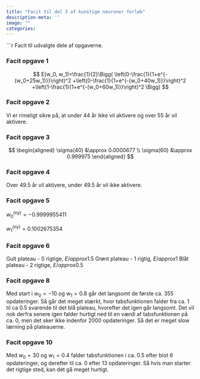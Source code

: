 ```yaml
---
title: "Facit til del 3 af kunstige neuroner forløb"
description-meta: ''
image: ""
categories:
---
```


```r

Facit til udvalgte dele af opgaverne.

### Facit opgave 1
$$
E(w_0, w_1)=\frac{1}{2}\Bigg(
\left(0-\frac{1}{1+e^{-(w_0+25w_1)}}\right)^2
+\left(0-\frac{1}{1+e^{-(w_0+40w_1)}}\right)^2
+\left(1-\frac{1}{1+e^{-(w_0+60w_1)}}\right)^2
\Bigg)
$$


### Facit opgave 2
Vi er rimeligt sikre på, at under 44 år ikke vil aktivere og over 55 år vil aktivere.


### Facit opgave 3
$$
\begin{aligned}
\sigma(40) &\approx 0.0000677 \\
\sigma(60) &\approx 0.999975
\end{aligned}
$$
  
### Facit opgave 4
Over $49.5$ år vil aktivere, under $49.5$ år vil ikke aktivere.

### Facit opgave 5
$w_0^{\mathrm{(ny)}} = -0.9999955411$
  
$w_1^{\mathrm{(ny)}} = 0.1002675354$
  
  
### Facit opgave 6
Gult plateau - 0 rigtige, $E /approx 1.5$
Grønt plateau - 1 rigtig, $E /approx 1$
Blåt plateau - 2 rigtige, $E /approx 0.5$
  

### Facit opgave 8
Med start i $w_0 = -10$ og $w_1 = 0.8$ går det langsomt de første ca. $355$ opdateringer. Så går det meget stærkt, hvor tabsfunktionen falder fra ca. $1$ til ca $0.5$ svarende til det blå plateau, hvorefter det igen går langsomt. Det vil nok derfra senere igen falder hurtigt ned til en værdi af tabsfunktionen på ca. $0$, men det sker ikke indenfor $2000$ opdateringer. Så det er meget slow lærning på plateauerne.

### Facit opgave 10
Med $w_0=30$ og $w_1=0.4$ falder tabsfunktionen i ca. $0.5$ efter blot $6$ opdateringer, og derefter til ca. $0$ efter $13$ opdateringer. Så hvis man starter det rigtige sted, kan det gå meget hurtigt. 



